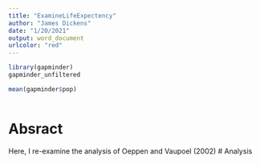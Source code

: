 ```yaml
---
title: "ExamineLifeExpectency"
author: "James Dickens"
date: "1/20/2021"
output: word_document
urlcolor: "red"
---
```


```r
library(gapminder)
gapminder_unfiltered

mean(gapminder$pop)
  
```

# Absract
Here, I re-examine the analysis of Oeppen and Vaupoel (2002)
# Analysis